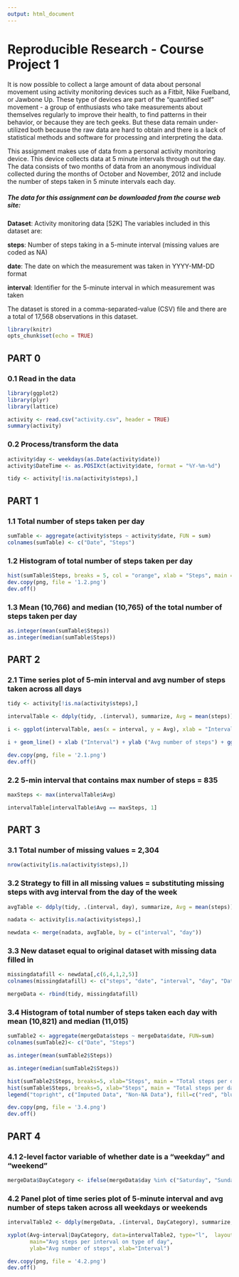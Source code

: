 ---
output: html_document
---
Reproducible Research - Course Project 1
========================================

It is now possible to collect a large amount of data about personal movement using activity monitoring devices such as a Fitbit, Nike Fuelband, or Jawbone Up. These type of devices are part of the "quantified self" movement - a group of enthusiasts who take measurements about themselves regularly to improve their health, to find patterns in their behavior, or because they are tech geeks. But these data remain under-utilized both because the raw data are hard to obtain and there is a lack of statistical methods and software for processing and interpreting the data.

This assignment makes use of data from a personal activity monitoring device. This device collects data at 5 minute intervals through out the day. The data consists of two months of data from an anonymous individual collected during the months of October and November, 2012 and include the number of steps taken in 5 minute intervals each day.

##### The data for this assignment can be downloaded from the course web site:

**Dataset**: Activity monitoring data [52K]
The variables included in this dataset are:

**steps**: Number of steps taking in a 5-minute interval (missing values are coded as NA)

**date**: The date on which the measurement was taken in YYYY-MM-DD format

**interval**: Identifier for the 5-minute interval in which measurement was taken

The dataset is stored in a comma-separated-value (CSV) file and there are a total of 17,568 observations in this dataset.

```{r setoptions, echo = TRUE}
library(knitr)
opts_chunk$set(echo = TRUE)
```

## PART 0

### 0.1 Read in the data

```{r}
library(ggplot2)
library(plyr)
library(lattice)
```

```{r}
activity <- read.csv("activity.csv", header = TRUE)
summary(activity)
```

### 0.2 Process/transform the data
```{r}
activity$day <- weekdays(as.Date(activity$date))
activity$DateTime <- as.POSIXct(activity$date, format = "%Y-%m-%d")

tidy <- activity[!is.na(activity$steps),]
```

## PART 1

### 1.1 Total number of steps taken per day
```{r}
sumTable <- aggregate(activity$steps ~ activity$date, FUN = sum)
colnames(sumTable) <- c("Date", "Steps")
```

### 1.2 Histogram of total number of steps taken per day
```{r}
hist(sumTable$Steps, breaks = 5, col = "orange", xlab = "Steps", main = "Total number of steps per day")
dev.copy(png, file = '1.2.png')
dev.off()
```

### 1.3 Mean (10,766) and median (10,765) of the total number of steps taken per day
```{r}
as.integer(mean(sumTable$Steps))
as.integer(median(sumTable$Steps))
```

## PART 2

### 2.1 Time series plot of 5-min interval and avg number of steps taken across all days
```{r}
tidy <- activity[!is.na(activity$steps),]

intervalTable <- ddply(tidy, .(interval), summarize, Avg = mean(steps))

i <- ggplot(intervalTable, aes(x = interval, y = Avg), xlab = "Interval", ylab = "Avg number of steps")

i + geom_line() + xlab ("Interval") + ylab ("Avg number of steps") + ggtitle ("Avg number of steps per interval")

dev.copy(png, file = '2.1.png')
dev.off()
```

### 2.2 5-min interval that contains max number of steps = 835
```{r}
maxSteps <- max(intervalTable$Avg)

intervalTable[intervalTable$Avg == maxSteps, 1]
```

## PART 3

### 3.1 Total number of missing values = 2,304
```{r}
nrow(activity[is.na(activity$steps),])
```

### 3.2 Strategy to fill in all missing values = substituting missing steps with avg interval from the day of the week
```{r}
avgTable <- ddply(tidy, .(interval, day), summarize, Avg = mean(steps))

nadata <- activity[is.na(activity$steps),]

newdata <- merge(nadata, avgTable, by = c("interval", "day"))
```

### 3.3 New dataset equal to original dataset with missing data filled in
```{r}
missingdatafill <- newdata[,c(6,4,1,2,5)]
colnames(missingdatafill) <- c("steps", "date", "interval", "day", "DateTime")

mergeData <- rbind(tidy, missingdatafill)
```

### 3.4 Histogram of total number of steps taken each day with mean (10,821) and median (11,015)
```{r}
sumTable2 <- aggregate(mergeData$steps ~ mergeData$date, FUN=sum)
colnames(sumTable2)<- c("Date", "Steps")

as.integer(mean(sumTable2$Steps))

as.integer(median(sumTable2$Steps))

hist(sumTable2$Steps, breaks=5, xlab="Steps", main = "Total steps per day", col="Red")
hist(sumTable$Steps, breaks=5, xlab="Steps", main = "Total steps per day", col="Blue", add=T)
legend("topright", c("Imputed Data", "Non-NA Data"), fill=c("red", "blue") )

dev.copy(png, file = '3.4.png')
dev.off()
```

## PART 4

### 4.1 2-level factor variable of whether date is a "weekday" and "weekend"
```{r}
mergeData$DayCategory <- ifelse(mergeData$day %in% c("Saturday", "Sunday"), "Weekend", "Weekday")
```

### 4.2 Panel plot of time series plot of 5-minute interval and avg number of steps taken across all weekdays or weekends
```{r}
intervalTable2 <- ddply(mergeData, .(interval, DayCategory), summarize, Avg = mean(steps))

xyplot(Avg~interval|DayCategory, data=intervalTable2, type="l",  layout = c(1,2),
       main="Avg steps per interval on type of day", 
       ylab="Avg number of steps", xlab="Interval")

dev.copy(png, file = '4.2.png')
dev.off()
```
